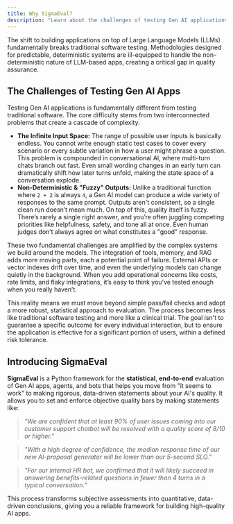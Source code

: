 ```yaml
---
title: Why SigmaEval?
description: "Learn about the challenges of testing Gen AI applications and why a statistical, end-to-end evaluation framework like SigmaEval is necessary."
---
```


The shift to building applications on top of Large Language Models (LLMs) fundamentally breaks traditional software testing. Methodologies designed for predictable, deterministic systems are ill-equipped to handle the non-deterministic nature of LLM-based apps, creating a critical gap in quality assurance.

## The Challenges of Testing Gen AI Apps

Testing Gen AI applications is fundamentally different from testing traditional software. The core difficulty stems from two interconnected problems that create a cascade of complexity.

-   **The Infinite Input Space:** The range of possible user inputs is basically endless. You cannot write enough static test cases to cover every scenario or every subtle variation in how a user might phrase a question. This problem is compounded in conversational AI, where multi-turn chats branch out fast. Even small wording changes in an early turn can dramatically shift how later turns unfold, making the state space of a conversation explode.
-   **Non-Deterministic & "Fuzzy" Outputs:** Unlike a traditional function where `2 + 2` is always `4`, a Gen AI model can produce a wide variety of responses to the same prompt. Outputs aren't consistent, so a single clean run doesn’t mean much. On top of this, quality itself is fuzzy. There’s rarely a single right answer, and you’re often juggling competing priorities like helpfulness, safety, and tone all at once. Even human judges don’t always agree on what constitutes a "good" response.

These two fundamental challenges are amplified by the complex systems we build around the models. The integration of tools, memory, and RAG adds more moving parts, each a potential point of failure. External APIs or vector indexes drift over time, and even the underlying models can change quietly in the background. When you add operational concerns like costs, rate limits, and flaky integrations, it’s easy to think you’ve tested enough when you really haven’t.

This reality means we must move beyond simple pass/fail checks and adopt a more robust, statistical approach to evaluation. The process becomes less like traditional software testing and more like a clinical trial. The goal isn't to guarantee a specific outcome for every individual interaction, but to ensure the application is effective for a significant portion of users, within a defined risk tolerance.

## Introducing SigmaEval

**SigmaEval** is a Python framework for the **statistical**, **end-to-end** evaluation of Gen AI apps, agents, and bots that helps you move from "it seems to work" to making rigorous, data-driven statements about your AI's quality. It allows you to set and enforce objective quality bars by making statements like:

> _"We are confident that at least 90% of user issues coming into our customer support chatbot will be resolved with a quality score of 8/10 or higher."_

> _"With a high degree of confidence, the median response time of our new AI-proposal generator will be lower than our 5-second SLO."_

> _"For our internal HR bot, we confirmed that it will likely succeed in answering benefits-related questions in fewer than 4 turns in a typical conversation."_

This process transforms subjective assessments into quantitative, data-driven conclusions, giving you a reliable framework for building high-quality AI apps.
